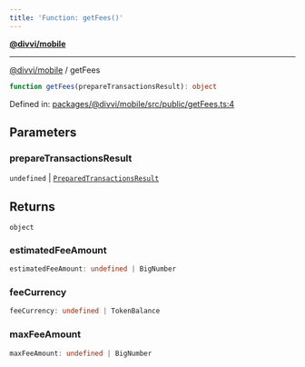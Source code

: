 ```yaml
---
title: 'Function: getFees()'
---
```

[**@divvi/mobile**](../README)

---

[@divvi/mobile](../README) / getFees
```ts
function getFees(prepareTransactionsResult): object
```

Defined in: [packages/@divvi/mobile/src/public/getFees.ts:4](https://github.com/divvi-xyz/divvi-mobile/blob/main/packages/@divvi/mobile/src/public/getFees.ts#L4)

## Parameters

### prepareTransactionsResult

`undefined` | [`PreparedTransactionsResult`](../type-aliases/PreparedTransactionsResult)

## Returns

`object`

### estimatedFeeAmount

```ts
estimatedFeeAmount: undefined | BigNumber
```

### feeCurrency

```ts
feeCurrency: undefined | TokenBalance
```

### maxFeeAmount

```ts
maxFeeAmount: undefined | BigNumber
```



<EditPage editUrl="https://github.com/divvi-xyz/divvi-mobile/edit/main/docs/reference/functions/getFees.md" />